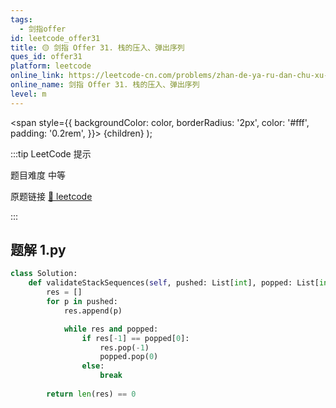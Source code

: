```yaml
---
tags:
  - 剑指offer
id: leetcode_offer31
title: 🟡 剑指 Offer 31. 栈的压入、弹出序列
ques_id: offer31
platform: leetcode
online_link: https://leetcode-cn.com/problems/zhan-de-ya-ru-dan-chu-xu-lie-lcof/
online_name: 剑指 Offer 31. 栈的压入、弹出序列
level: m
---
```


  <span
    style={{
      backgroundColor: color,
      borderRadius: '2px',
      color: '#fff',
      padding: '0.2rem',
    }}>
    {children}
  </span>
);

:::tip LeetCode 提示

题目难度 <Highlight color="#ffc01e">中等</Highlight>

原题链接 [🔗 leetcode](https://leetcode-cn.com/problems/zhan-de-ya-ru-dan-chu-xu-lie-lcof/)

:::



## 题解 1.py

```py
class Solution:
    def validateStackSequences(self, pushed: List[int], popped: List[int]) -> bool:
        res = []
        for p in pushed:
            res.append(p)

            while res and popped:
                if res[-1] == popped[0]:
                    res.pop(-1)
                    popped.pop(0)
                else:
                    break
            
        return len(res) == 0
```


